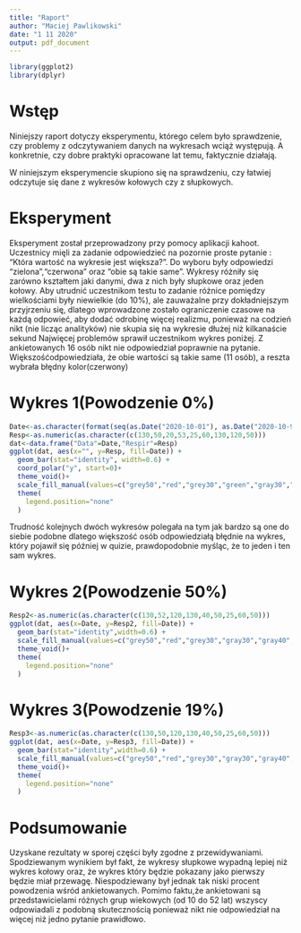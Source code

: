 ---
title: "Raport"
author: "Maciej Pawlikowski"
date: "1 11 2020"
output: pdf_document
---

```{r setup, include=FALSE}
library(ggplot2)
library(dplyr)
```
# Wstęp
Niniejszy raport dotyczy eksperymentu, którego celem było sprawdzenie, czy problemy z odczytywaniem danych na wykresach wciąż występują. A konkretnie, czy dobre praktyki opracowane lat temu, faktycznie działają.

W niniejszym eksperymencie skupiono się na sprawdzeniu, czy łatwiej odczytuje się dane z wykresów kołowych czy z słupkowych.

# Eksperyment
Eksperyment został przeprowadzony przy pomocy aplikacji kahoot. Uczestnicy mięli za zadanie odpowiedzieć na pozornie proste pytanie : "Która wartość na wykresie jest większa?". Do wyboru były odpowiedzi "zielona","czerwona" oraz "obie są takie same".
Wykresy różniły się zarówno kształtem jaki danymi, dwa z nich były słupkowe oraz jeden kołowy. Aby utrudnić uczestnikom testu to zadanie różnice pomiędzy wielkościami były niewielkie (do 10%), ale zauważalne przy dokładniejszym przyjrzeniu się, dlatego wprowadzone zostało ograniczenie czasowe na każdą odpowieć, aby dodać odrobinę więcej realizmu, ponieważ na codzień nikt (nie licząc analityków) nie skupia się na wykresie dłużej niż kilkanaście sekund 
\newpage
Najwięcej problemów sprawił uczestnikom wykres poniżej. Z ankietowanych 16 osób nikt nie odpowiedział poprawnie na pytanie. Większośćodpowiedziała, że obie wartości są takie same (11 osób), a reszta wybrała błędny kolor(czerwony)

# Wykres 1(Powodzenie 0%)
```{r, echo=FALSE}
Date<-as.character(format(seq(as.Date("2020-10-01"), as.Date("2020-10-9"), by="days"),format="%d.%m"))
Resp<-as.numeric(as.character(c(130,50,20,53,25,60,130,120,50)))
dat<-data.frame("Data"=Date,"Respir"=Resp)
ggplot(dat, aes(x="", y=Resp, fill=Date)) +
  geom_bar(stat="identity", width=0.6) +
  coord_polar("y", start=0)+
  theme_void()+
  scale_fill_manual(values=c("grey50","red","grey30","green","gray30","gray40","gray50","grey45","grey40"))+
  theme(
    legend.position="none"
  )

```
\newpage
Trudność kolejnych dwóch wykresów polegała na tym jak bardzo są one do siebie podobne dlatego większość osób odpowiedziałą błędnie na wykres, który pojawił się później w quizie, prawdopodobnie myśląc, że to jeden i ten sam wykres.

# Wykres 2(Powodzenie 50%)
```{r, echo=FALSE}
Resp2<-as.numeric(as.character(c(130,52,120,130,40,50,25,60,50)))
ggplot(dat, aes(x=Date, y=Resp2, fill=Date)) +
  geom_bar(stat="identity",width=0.6) +
  scale_fill_manual(values=c("grey50","red","grey30","gray30","gray40","green","gray50","grey45","grey40"))+
  theme_void()+
  theme(
    legend.position="none"
  )
```

# Wykres 3(Powodzenie 19%)
```{r, echo=FALSE}
Resp3<-as.numeric(as.character(c(130,50,120,130,40,50,25,60,50)))
ggplot(dat, aes(x=Date, y=Resp3, fill=Date)) +
  geom_bar(stat="identity",width=0.6) +
  scale_fill_manual(values=c("grey50","red","grey30","gray30","gray40","green","gray50","grey45","grey40"))+
  theme_void()+
  theme(
    legend.position="none"
  )
```

# Podsumowanie
Uzyskane rezultaty w sporej części były zgodne z przewidywaniami. Spodziewanym wynikiem był fakt, że wykresy słupkowe wypadną lepiej niż wykres kołowy oraz, że wykres który będzie pokazany jako pierwszy będzie miał przewagę. Niespodziewany był jednak tak niski procent powodzenia wśród ankietowanych. Pomimo faktu,że ankietowani są przedstawicielami różnych grup wiekowych (od 10 do 52 lat) wszyscy odpowiadali z podobną skutecznością ponieważ nikt nie odpowiedział na więcej niż jedno pytanie prawidłowo.


